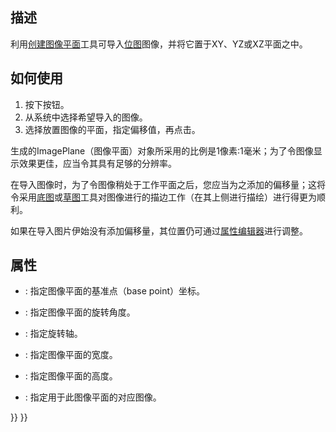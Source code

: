 <languages/>

{{Docnav
|[[Image_Open|Open]]
|[[Image_Scaling|Scaling]]
|[[Image_Workbench|Image]]
|IconL=Image_Open.svg
|IconR=Image_Scaling.svg
|IconC=Workbench_Image.svg
}}

{{GuiCommand
|Name=Image CreateImagePlane
|MenuLocation=
|Workbenches=[[Image_Workbench|Image]]
|SeeAlso=[[Image_Open|Image Open]], [[Image_Scaling|Image Scaling]]
}}

== 描述 ==

<div class="mw-translate-fuzzy">
利用[[Image CreateImagePlane|创建图像平面]]工具可导入[[bitmap|位图]]图像，并将它置于XY、YZ或XZ平面之中。
</div>

<div class="mw-translate-fuzzy">
==如何使用==
</div>

<div class="mw-translate-fuzzy">
# 按下{{Button|[[Image:Image CreateImagePlane.svg|16px]] [[Image CreateImagePlane|Image Plane]]}}按钮。
# 从系统中选择希望导入的图像。
# 选择放置图像的平面，指定偏移值，再点击{{Button|OK}}。
</div>

生成的ImagePlane（图像平面）对象所采用的比例是1像素:1毫米；为了令图像显示效果更佳，应当令其具有足够的分辨率。

<div class="mw-translate-fuzzy">
在导入图像时，为了令图像稍处于工作平面之后，您应当为之添加{{incode|-0.1 mm}}的偏移量；这将令采用[[Draft Workbench|底图]]或[[Sketcher Workbench|草图]]工具对图像进行的描边工作（在其上侧进行描绘）进行得更为顺利。
</div>

<div class="mw-translate-fuzzy">
如果在导入图片伊始没有添加偏移量，其位置仍可通过[[property editor|属性编辑器]]进行调整。
</div>

==属性==

{{Properties Title|Base}}

<div class="mw-translate-fuzzy">
{{Properties Title|Base}}
* {{PropertyData|Position}}: 指定图像平面的基准点（base point）坐标。
* {{PropertyData|Angle}}: 指定图像平面的旋转角度。
* {{PropertyData|Axis}}: 指定旋转轴。
</div>

{{Properties Title|Image Plane}}

<div class="mw-translate-fuzzy">
{{Properties Title|Image Plane}}
* {{PropertyData|XSize}}: 指定图像平面的宽度。
* {{PropertyData|YSize}}: 指定图像平面的高度。
* {{PropertyData|Image Plane}}: 指定用于此图像平面的对应图像。
</div>


{{Docnav
|[[Image_Open|Open]]
|[[Image_Scaling|Scaling]]
|[[Image_Workbench|Image]]
|IconL=Image_Open.svg
|IconR=Image_Scaling.svg
|IconC=Workbench_Image.svg
}}

{{Image Tools navi{{#translation:}}}}
{{Userdocnavi{{#translation:}}}}